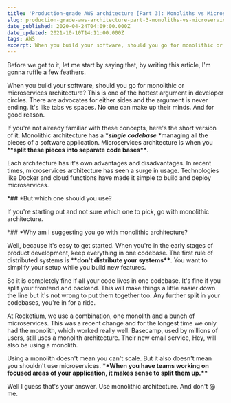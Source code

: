 ```yaml
---
title: 'Production-grade AWS architecture [Part 3]: Monoliths vs Microservices'
slug: production-grade-aws-architecture-part-3-monoliths-vs-microservices
date_published: 2020-04-24T04:09:00.000Z
date_updated: 2021-10-10T14:11:00.000Z
tags: AWS
excerpt: When you build your software, should you go for monolithic or microservices architecture? This is one of the hottest arguments in developer circles. There are advocates for either side and the argument is never-ending.
---
```


Before we get to it, let me start by saying that, by writing this article, I'm gonna ruffle a few feathers.

When you build your software, should you go for monolithic or microservices architecture? This is one of the hottest argument in developer circles. There are advocates for either sides and the argument is never ending. It's like tabs vs spaces. No one can make up their minds. And for good reason.

If you're not already familiar with these concepts, here's the short version of it. Monolithic architecture has a \***_single codebase_** \*managing all the pieces of a software application. Microservices architecture is when you \***\*split these pieces into separate code bases\*\***.

Each architecture has it's own advantages and disadvantages. In recent times, microservices architecture has seen a surge in usage. Technologies like Docker and cloud functions have made it simple to build and deploy microservices.

*## *But which one should you use?

If you're starting out and not sure which one to pick, go with monolithic architecture.

*## *Why am I suggesting you go with monolithic architecture?

Well, because it's easy to get started. When you're in the early stages of product development, keep everything in one codebase. The first rule of distributed systems is \***\*don't distribute your systems\*\***. You want to simplify your setup while you build new features.

So it is completely fine if all your code lives in one codebase. It's fine if you split your frontend and backend. This will make things a little easier down the line but it's not wrong to put them together too. Any further split in your codebases, you're in for a ride.

At Rocketium, we use a combination, one monolith and a bunch of microservices. This was a recent change and for the longest time we only had the monolith, which worked really well. Basecamp, used by millions of users, still uses a monolith architecture. Their new email service, Hey, will also be using a monolith.

Using a monolith doesn't mean you can't scale. But it also doesn't mean you shouldn't use microservices. \***\*When you have teams working on focused areas of your application, it makes sense to split them up.\*\***

Well I guess that's your answer. Use monolithic architecture. And don't @ me.
